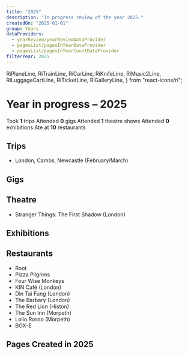 ```yaml
---
title: "2025"
description: "In progress review of the year 2025."
createdOn: "2025-01-01"
group: Years
dataProviders:
  - yearReview/yearReviewDataProvider
  - pagesList/pagesInYearDataProvider
  - pagesList/pagesInYearCountDataProvider
filterYear: 2025
---
```


  RiPlaneLine,
  RiTrainLine,
  RiCarLine,
  RiKnifeLine,
  RiMusic2Line,
  RiLuggageCartLine,
  RiTicketLine,
  RiGalleryLine,
} from "react-icons/ri";

# Year in progress – 2025

<CountTiles>
  <Tile>
    <Icon component={RiLuggageCartLine} /> Took <strong>1</strong> trips
  </Tile>
  <Tile>
    <Icon component={RiMusic2Line} /> Attended <strong>0</strong> gigs
  </Tile>
  <Tile>
    <Icon component={RiTicketLine} /> Attended <strong>1</strong> theatre shows
  </Tile>
  <Tile>
    <Icon component={RiGalleryLine} /> Attended <strong>0</strong> exhibitions
  </Tile>
  <Tile>
    <Icon component={RiKnifeLine} /> Ate at <strong>10</strong> restaurants
  </Tile>
</CountTiles>

## Trips

- <Icon component={RiTrainLine} />
  London, Cambs, Newcastle (February/March)

## Gigs

## Theatre

- Stranger Things: The First Shadow (London)

## Exhibitions

## Restaurants

- Root
- Pizza Pilgrims
- Four Wise Monkeys
- KIN Café (London)
- Din Tai Fung (London)
- The Barbary (London)
- The Red Lion (Histon)
- The Sun Inn (Morpeth)
- Lollo Rosso (Morpeth)
- BOX-E

## Pages Created in 2025

<PagesList withIndex={true} />
